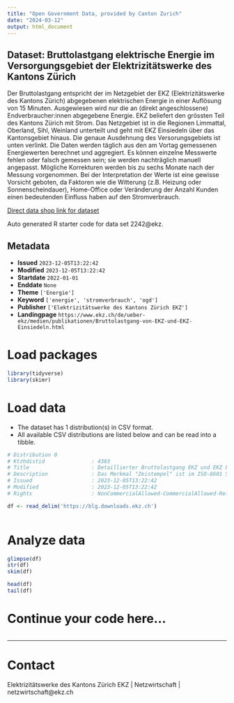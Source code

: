 ```yaml
---
title: "Open Government Data, provided by Canton Zurich"
date: "2024-03-12"
output: html_document
---
```


## Dataset: Bruttolastgang elektrische Energie im Versorgungsgebiet der Elektrizitätswerke des Kantons Zürich

Der Bruttolastgang entspricht der im Netzgebiet der EKZ (Elektrizitätswerke des Kantons Zürich) abgegebenen elektrischen Energie in einer Auflösung von 15 Minuten. Ausgewiesen wird nur die an (direkt angeschlossene) Endverbraucher:innen abgegebene Energie. EKZ beliefert den grössten Teil des Kantons Zürich mit Strom. Das Netzgebiet ist in die Regionen Limmattal, Oberland, Sihl, Weinland unterteilt und geht mit EKZ Einsiedeln über das Kantonsgebiet hinaus. Die genaue Ausdehnung des Versorungsgebiets ist unten verlinkt. Die Daten werden täglich aus den am Vortag gemessenen Energiewerten berechnet und aggregiert. Es können einzelne Messwerte fehlen oder falsch gemessen sein; sie werden nachträglich manuell angepasst. Mögliche Korrekturen werden bis zu sechs Monate nach der Messung vorgenommen. Bei der Interpretation der Werte ist eine gewisse Vorsicht geboten, da Faktoren wie die Witterung (z.B. Heizung oder Sonnenscheindauer), Home-Office oder Veränderung der Anzahl Kunden einen bedeutenden Einfluss haben auf den Stromverbrauch.

[Direct data shop link for dataset](https://www.zh.ch/de/politik-staat/statistik-daten/datenkatalog.html#/datasets/2242@ekz)

Auto generated R starter code for data set 2242@ekz.

## Metadata

- **Issued** `2023-12-05T13:22:42`
- **Modified** `2023-12-05T13:22:42`
- **Startdate** `2022-01-01`
- **Enddate** `None`
- **Theme** `['Energie']`
- **Keyword** `['energie', 'stromverbrauch', 'ogd']`
- **Publisher** `['Elektrizitätswerke des Kantons Zürich EKZ']`
- **Landingpage** `https://www.ekz.ch/de/ueber-ekz/medien/publikationen/Bruttolastgang-von-EKZ-und-EKZ-Einsiedeln.html`


# Load packages

```r

library(tidyverse)
library(skimr)

```

# Load data

-   The dataset has 1 distribution(s) in CSV format.
-   All available CSV distributions are listed below and can be read into a tibble.

```r

# Distribution 0
# Ktzhdistid               : 4383
# Title                    : Detaillierter Bruttolastgang EKZ und EKZ Einsiedeln
# Description              : Das Merkmal "Zeistempel" ist im ISO-8601 Standard ausgewiesen. Die Einheit des Bruttolastganges ist kWh.
# Issued                   : 2023-12-05T13:22:42
# Modified                 : 2023-12-05T13:22:42
# Rights                   : NonCommercialAllowed-CommercialAllowed-ReferenceNotRequired

df <- read_delim('https://blg.downloads.ekz.ch')



```

# Analyze data

```r

glimpse(df)
str(df)
skim(df)

head(df)
tail(df)

```

# Continue your code here...

```r

```

------------------------------------------------------------------------

# Contact

Elektrizitätswerke des Kantons Zürich EKZ | Netzwirtschaft | netzwirtschaft@ekz.ch
